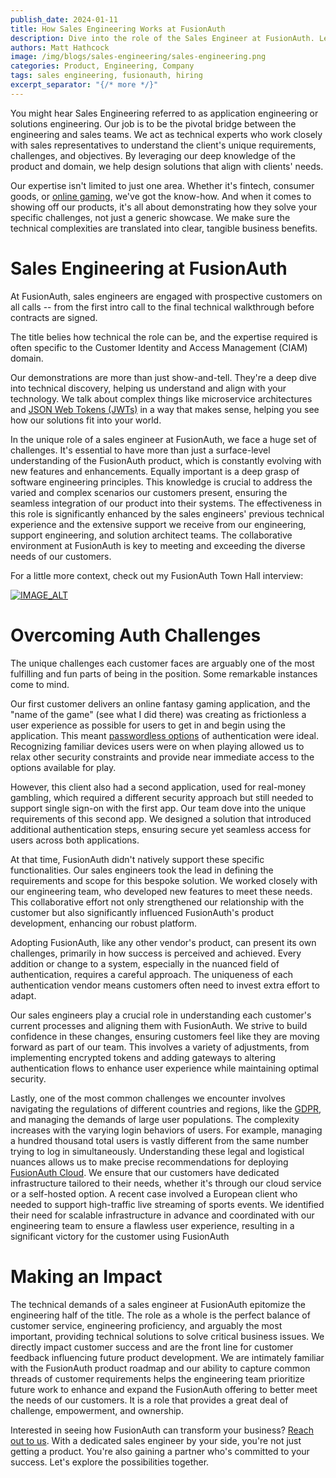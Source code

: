 ```yaml
---
publish_date: 2024-01-11
title: How Sales Engineering Works at FusionAuth
description: Dive into the role of the Sales Engineer at FusionAuth. Learn how we make it easy to adopt a new CIAM provider.
authors: Matt Hathcock
image: /img/blogs/sales-engineering/sales-engineering.png
categories: Product, Engineering, Company
tags: sales engineering, fusionauth, hiring
excerpt_separator: "{/* more */}"
---
```

You might hear Sales Engineering referred to as application engineering or solutions engineering. Our job is to be the pivotal bridge between the engineering and sales teams. We act as technical experts who work closely with sales representatives to understand the client's unique requirements, challenges, and objectives. By leveraging our deep knowledge of the product and domain, we help design solutions that align with clients' needs.

Our expertise isn't limited to just one area. Whether it's fintech, consumer goods, or [online gaming](/industries/gaming-entertainment), we've got the know-how. And when it comes to showing off our products, it's all about demonstrating how they solve your specific challenges, not just a generic showcase. We make sure the technical complexities are translated into clear, tangible business benefits.

Sales Engineering at FusionAuth
===============================

At FusionAuth, sales engineers are engaged with prospective customers on all calls -- from the first intro call to the final technical walkthrough before contracts are signed.

The title belies how technical the role can be, and the expertise required is often specific to the Customer Identity and Access Management (CIAM) domain.

Our demonstrations are more than just show-and-tell. They're a deep dive into technical discovery, helping us understand and align with your technology. We talk about complex things like microservice architectures and [JSON Web Tokens (JWTs)](/docs/apis/jwt) in a way that makes sense, helping you see how our solutions fit into your world.

In the unique role of a sales engineer at FusionAuth, we face a huge set of challenges. It's essential to have more than just a surface-level understanding of the FusionAuth product, which is constantly evolving with new features and enhancements. Equally important is a deep grasp of software engineering principles. This knowledge is crucial to address the varied and complex scenarios our customers present, ensuring the seamless integration of our product into their systems. The effectiveness in this role is significantly enhanced by the sales engineers' previous technical experience and the extensive support we receive from our engineering, support engineering, and solution architect teams. The collaborative environment at FusionAuth is key to meeting and exceeding the diverse needs of our customers.

For a little more context, check out my FusionAuth Town Hall interview:

[![IMAGE_ALT](https://img.youtube.com/vi/nBO5pD2NBuc/maxresdefault.jpg)](https://www.youtube.com/watch?v=nBO5pD2NBuc)

Overcoming Auth Challenges
==========================

The unique challenges each customer faces are arguably one of the most fulfilling and fun parts of being in the position. Some remarkable instances come to mind.

Our first customer delivers an online fantasy gaming application, and the "name of the game" (see what I did there) was creating as frictionless a user experience as possible for users to get in and begin using the application. This meant [passwordless options](articles/identity-basics/magic-links) of authentication were ideal. Recognizing familiar devices users were on when playing allowed us to relax other security constraints and provide near immediate access to the options available for play.

However, this client also had a second application, used for real-money gambling, which required a different security approach but still needed to support single sign-on with the first app. Our team dove into the unique requirements of this second app. We designed a solution that introduced additional authentication steps, ensuring secure yet seamless access for users across both applications.

At that time, FusionAuth didn't natively support these specific functionalities. Our sales engineers took the lead in defining the requirements and scope for this bespoke solution. We worked closely with our engineering team, who developed new features to meet these needs. This collaborative effort not only strengthened our relationship with the customer but also significantly influenced FusionAuth's product development, enhancing our robust platform.

Adopting FusionAuth, like any other vendor's product, can present its own challenges, primarily in how success is perceived and achieved. Every addition or change to a system, especially in the nuanced field of authentication, requires a careful approach. The uniqueness of each authentication vendor means customers often need to invest extra effort to adapt. 

Our sales engineers play a crucial role in understanding each customer's current processes and aligning them with FusionAuth. We strive to build confidence in these changes, ensuring customers feel like they are moving forward as part of our team. This involves a variety of adjustments, from implementing encrypted tokens and adding gateways to altering authentication flows to enhance user experience while maintaining optimal security.

Lastly, one of the most common challenges we encounter involves navigating the regulations of different countries and regions, like the [GDPR](articles/ciam/developers-guide-to-gdpr), and managing the demands of large user populations. The complexity increases with the varying login behaviors of users. For example, managing a hundred thousand total users is vastly different from the same number trying to log in simultaneously. Understanding these legal and logistical nuances allows us to make precise recommendations for deploying [FusionAuth Cloud](platform/fusionauth-cloud). We ensure that our customers have dedicated infrastructure tailored to their needs, whether it's through our cloud service or a self-hosted option. A recent case involved a European client who needed to support high-traffic live streaming of sports events. We identified their need for scalable infrastructure in advance and coordinated with our engineering team to ensure a flawless user experience, resulting in a significant victory for the customer using FusionAuth

Making an Impact
================

The technical demands of a sales engineer at FusionAuth epitomize the engineering half of the title. The role as a whole is the perfect balance of customer service, engineering proficiency, and arguably the most important, providing technical solutions to solve critical business issues. We directly impact customer success and are the front line for customer feedback influencing future product development. We are intimately familiar with the FusionAuth product roadmap and our ability to capture common threads of customer requirements helps the engineering team prioritize future work to enhance and expand the FusionAuth offering to better meet the needs of our customers. It is a role that provides a great deal of challenge, empowerment, and ownership.

Interested in seeing how FusionAuth can transform your business? [Reach out to us](/contact). With a dedicated sales engineer by your side, you're not just getting a product. You're also gaining a partner who's committed to your success. Let's explore the possibilities together.
